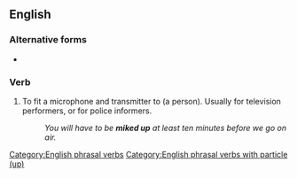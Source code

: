 ==English==

===Alternative forms===
* {{l|en|mic up}}

===Verb===
{{en-verb|mikes up|miked up|miked up}}

# {{lb|en|transitive|informal}} To fit a microphone and transmitter to (a person). Usually for television performers, or for police informers.
#: ''You will have to be '''miked up''' at least ten minutes before we go on air.''

[[Category:English phrasal verbs]]
[[Category:English phrasal verbs with particle (up)]]